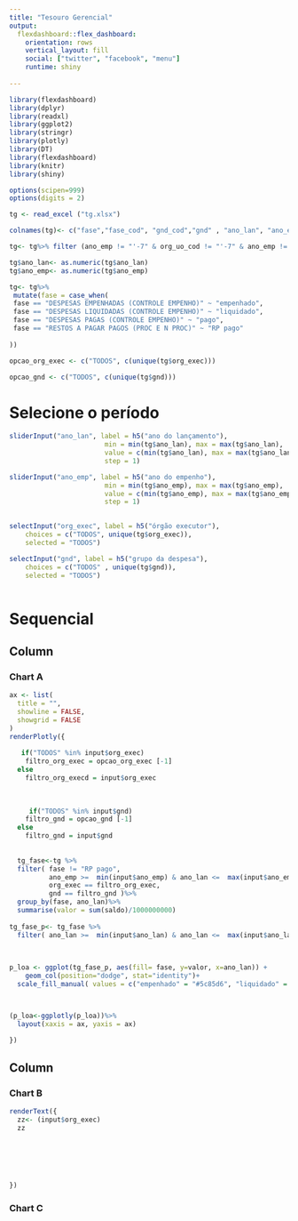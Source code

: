 ```yaml
---
title: "Tesouro Gerencial"
output: 
  flexdashboard::flex_dashboard:
    orientation: rows
    vertical_layout: fill
    social: ["twitter", "facebook", "menu"]
    runtime: shiny
    
---
```


```r
library(flexdashboard)
library(dplyr)
library(readxl)
library(ggplot2)
library(stringr)
library(plotly)
library(DT)
library(flexdashboard)
library(knitr)
library(shiny)

options(scipen=999)
options(digits = 2)

```



```r
tg <- read_excel ("tg.xlsx")

colnames(tg)<- c("fase","fase_cod", "gnd_cod","gnd" , "ano_lan", "ano_emp", "org_uo_cod", "org_uo", "org_exec_cod", "org_exec", "saldo" )

tg<- tg%>% filter (ano_emp != "'-7" & org_uo_cod != "'-7" & ano_emp != "'-9")

tg$ano_lan<- as.numeric(tg$ano_lan)
tg$ano_emp<- as.numeric(tg$ano_emp)

tg<- tg%>%
 mutate(fase = case_when(
 fase == "DESPESAS EMPENHADAS (CONTROLE EMPENHO)" ~ "empenhado",
 fase == "DESPESAS LIQUIDADAS (CONTROLE EMPENHO)" ~ "liquidado",
 fase == "DESPESAS PAGAS (CONTROLE EMPENHO)" ~ "pago",
 fase == "RESTOS A PAGAR PAGOS (PROC E N PROC)" ~ "RP pago"
 
))

opcao_org_exec <- c("TODOS", c(unique(tg$org_exec)))

opcao_gnd <- c("TODOS", c(unique(tg$gnd)))


```


Selecione o período {.sidebar}
=======================================================================



```r
sliderInput("ano_lan", label = h5("ano do lançamento"),
                        min = min(tg$ano_lan), max = max(tg$ano_lan),
                        value = c(min(tg$ano_lan), max = max(tg$ano_lan)),
                        step = 1)
```






```r

sliderInput("ano_emp", label = h5("ano do empenho"),
                        min = min(tg$ano_emp), max = max(tg$ano_emp),
                        value = c(min(tg$ano_emp), max = max(tg$ano_emp)),
                        step = 1)
            
```



```r

selectInput("org_exec", label = h5("órgão executor"), 
    choices = c("TODOS", unique(tg$org_exec)), 
    selected = "TODOS")

```




```r

selectInput("gnd", label = h5("grupo da despesa"), 
    choices = c("TODOS" , unique(tg$gnd)), 
    selected = "TODOS")

```



```r



```



Sequencial
=======================================================================


Column {data-width=650}
-----------------------------------------------------------------------

### Chart A

```r


ax <- list(
  title = "",
  showline = FALSE,
  showgrid = FALSE
)
renderPlotly({
  
   if("TODOS" %in% input$org_exec)
    filtro_org_exec = opcao_org_exec [-1]
  else
    filtro_org_execd = input$org_exec
  
 
  
     if("TODOS" %in% input$gnd)
    filtro_gnd = opcao_gnd [-1]
  else
    filtro_gnd = input$gnd
  
  
  tg_fase<-tg %>%
  filter( fase != "RP pago",
          ano_emp >=  min(input$ano_emp) & ano_lan <=  max(input$ano_emp),
          org_exec == filtro_org_exec,
          gnd == filtro_gnd )%>%
  group_by(fase, ano_lan)%>%
  summarise(valor = sum(saldo)/1000000000)  
  
tg_fase_p<- tg_fase %>%
  filter( ano_lan >=  min(input$ano_lan) & ano_lan <=  max(input$ano_lan))
  
  

p_loa <- ggplot(tg_fase_p, aes(fill= fase, y=valor, x=ano_lan)) + 
    geom_col(position="dodge", stat="identity")+
  scale_fill_manual( values = c("empenhado" = "#5c85d6", "liquidado" = "#1a66ff", "pago" = "#000066", "RP pago" = "#ff0000"))



(p_loa<-ggplotly(p_loa))%>%
  layout(xaxis = ax, yaxis = ax)

})
```

Column {data-width=350}
-----------------------------------------------------------------------

### Chart B

```r
renderText({
  zz<- (input$org_exec)
  zz

 
 
   
  
 
})
```

### Chart C

```r



```
